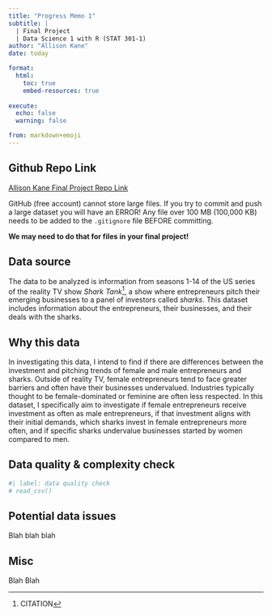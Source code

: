 ```yaml
---
title: "Progress Memo 1"
subtitle: |
  | Final Project 
  | Data Science 1 with R (STAT 301-1)
author: "Allison Kane"
date: today

format:
  html:
    toc: true
    embed-resources: true
    
execute:
  echo: false
  warning: false

from: markdown+emoji 
---
```


::: {.callout-tip icon=false}

## Github Repo Link

[Allison Kane Final Project Repo Link](https://github.com/stat301-1-2023-fall/final-project-1-akane2460.git)

:::

::: {.callout-warning}
GitHub (free account) cannot store large files. If you try to commit and push a large dataset you will have an ERROR! Any file over 100 MB (100,000 KB) needs to be added to the `.gitignore` file BEFORE committing.

**We may need to do that for files in your final project!**
:::

## Data source

The data to be analyzed is information from seasons 1-14 of the US series of the reality TV show *Shark Tank*^[CITATION], a show where entrepreneurs pitch their emerging businesses to a panel of investors called *sharks*. This dataset includes information about the entrepreneurs, their businesses, and their deals with the sharks. 

## Why this data

In investigating this data, I intend to find if there are differences between the investment and pitching trends of female and male entrepreneurs and sharks. Outside of reality TV, female entrepreneurs tend to face greater barriers and often have their businesses undervalued. Industries typically thought to be female-dominated or feminine are often less respected. In this dataset, I specifically aim to investigate if female entrepreneurs receive investment as often as male entrepreneurs, if that investment aligns with their initial demands, which sharks invest in female entrepreneurs more often, and if specific sharks undervalue businesses started by women compared to men. 

## Data quality & complexity check

```r
#| label: data quality check
# read_csv()

```


## Potential data issues

Blah blah blah

## Misc

Blah Blah
